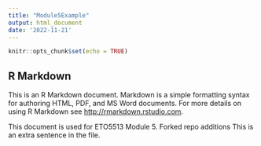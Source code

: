---
title: "Module5Example"
output: html_document
date: '2022-11-21'
---

```{r setup, include=FALSE}
knitr::opts_chunk$set(echo = TRUE)
```

## R Markdown

This is an R Markdown document. Markdown is a simple formatting syntax for authoring HTML, PDF, and MS Word documents. For more details on using R Markdown see <http://rmarkdown.rstudio.com>.

This document is used for ETO5513 Module 5.
Forked repo additions
This is an extra sentence in the file. 
